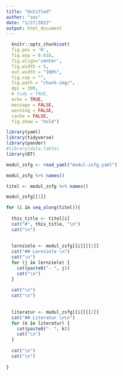 ```yaml
---
title: "Untitled"
author: "ses"
date: "1/27/2022"
output: html_document
---
```


```r
  knitr::opts_chunk$set(
  fig.pos = 'H',
  fig.asp = 0.618,
  fig.align='center',
  fig.width = 5,
  out.width = "100%",
  fig.cap = "", 
  fig.path = "chunk-img/",
  dpi = 300,
  # tidy = TRUE,
  echo = TRUE,
  message = FALSE,
  warning = FALSE,
  cache = FALSE,
  fig.show = "hold")
```


```r
library(yaml)
library(tidyverse)
library(pander)
#library(data.table)
library(DT)
```


```r
modul_zsfg <- read_yaml("modul-zsfg.yaml")
```


```r
modul_zsfg %>% names()
```


```r
titel <- modul_zsfg %>% names()
```

```r
modul_zsfg[[1]]
```




```r
for (i in seq_along(titel)){
  
  this_title <- titel[i]
  cat("#", this_title, "\n")
  cat("\n")
  
  
  lernziele <- modul_zsfg[[i]][[1]]
  cat("## Lernziele \n")
  cat("\n")
  for (j in lernziele) {
    cat(paste0("- ", j))
    cat("\n")
  }
  
  cat("\n")
  cat("\n")
  
  
  literatur <- modul_zsfg[[i]][[2]]
  cat("## Literatur \n\n")
  for (k in literatur) {
    cat(paste0("- ", k))
    cat("\n")
  }
  
  cat("\n")
  cat("\n")
  
}
```

